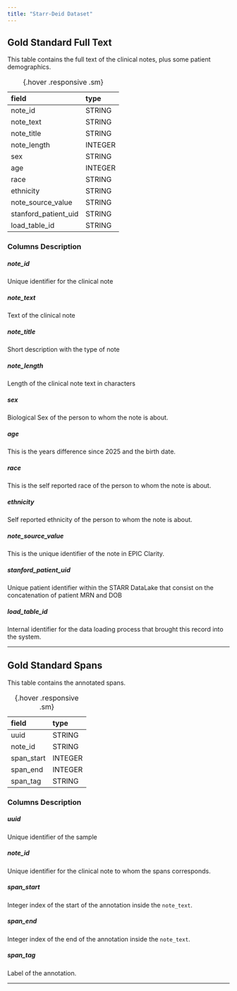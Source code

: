 ```yaml
---
title: "Starr-Deid Dataset"
---
```


## Gold Standard Full Text {#full-text}

This table contains the full text of the clinical notes, plus some patient demographics. 

| field                                               | type    |
|:----------------------------------------------------|:--------|
| note_id                                             | STRING  |
| note_text                                           | STRING  |
| note_title                                          | STRING  |
| note_length                                         | INTEGER |
| sex                                                 | STRING  |
| age                                                 | INTEGER |
| race                                                | STRING  |
| ethnicity                                           | STRING  |
| note_source_value                                   | STRING  |
| stanford_patient_uid                                | STRING  |
| load_table_id                                       | STRING  |

:  {.hover .responsive .sm}


### Columns Description

##### note_id

Unique identifier for the clinical note

##### note_text

Text of the clinical note

##### note_title

Short description with the type of note

##### note_length

Length of the clinical note text in characters

##### sex

Biological Sex of the person to whom the note is about. 

##### age

This is the years difference since 2025 and the birth date. 

##### race

This is the self reported race of the person to whom the note is about. 

##### ethnicity

Self reported ethnicity of the person to whom the note is about. 


##### note_source_value

This is the unique identifier of the note in EPIC Clarity.

##### stanford_patient_uid

Unique patient identifier within the STARR DataLake that consist on the concatenation of patient MRN and DOB

##### load_table_id

Internal identifier for the data loading process that brought this record into the system.

---

## Gold Standard Spans {#spans}

This table contains the annotated spans.

| field                                               | type    |
|:----------------------------------------------------|:--------|
| uuid                                                | STRING  |
| note_id                                             | STRING  |
| span_start                                          | INTEGER |
| span_end                                            | INTEGER |
| span_tag                                            | STRING  |

:  {.hover .responsive .sm}

### Columns Description

##### uuid

Unique identifier of the sample

##### note_id

Unique identifier for the clinical note to whom the spans corresponds.

##### span_start

Integer index of the start of the annotation inside the `note_text`.

##### span_end

Integer index of the end of the annotation inside the `note_text`.

##### span_tag

Label of the annotation.


---

